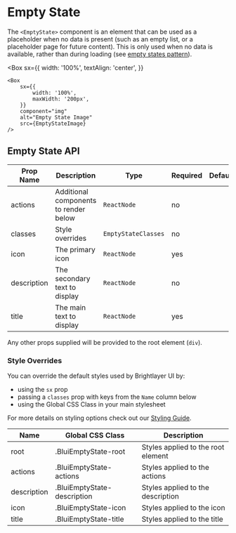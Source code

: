 
# Empty State

The `<EmptyState>` component is an element that can be used as a placeholder when no data is present (such as an empty list, or a placeholder page for future content). This is only used when no data is available, rather than during loading (see [empty states pattern](https://brightlayer-ui.github.io/patterns/empty-states)).

<Box
    sx={{
        width: '100%',
        textAlign: 'center',
    }}
>
    <Box
        sx={{
            width: '100%',
            maxWidth: '200px',
        }}
        component="img"
        alt="Empty State Image"
        src={EmptyStateImage}
    />
</Box>

## Empty State API

<Box>

| Prop Name   | Description                           | Type                | Required | Default |
| ----------- | ------------------------------------- | ------------------- | -------- | ------- |
| actions     | Additional components to render below | `ReactNode`         | no       |         |
| classes     | Style overrides                       | `EmptyStateClasses` | no       |         |
| icon        | The primary icon                      | `ReactNode`         | yes      |         |
| description | The secondary text to display         | `ReactNode`         | no       |         |
| title       | The main text to display              | `ReactNode`         | yes      |         |

</Box>

Any other props supplied will be provided to the root element (`div`).

### Style Overrides

You can override the default styles used by Brightlayer UI by:

-   using the `sx` prop
-   passing a `classes` prop with keys from the `Name` column below
-   using the Global CSS Class in your main stylesheet

For more details on styling options check out our [Styling Guide](https://github.com/brightlayer-ui/react-component-library/blob/master/docs/StyleOverridesGuide.md#style-overrides-guide).

<Box>

| Name        | Global CSS Class            | Description                        |
| ----------- | --------------------------- | ---------------------------------- |
| root        | .BluiEmptyState-root        | Styles applied to the root element |
| actions     | .BluiEmptyState-actions     | Styles applied to the actions      |
| description | .BluiEmptyState-description | Styles applied to the description  |
| icon        | .BluiEmptyState-icon        | Styles applied to the icon         |
| title       | .BluiEmptyState-title       | Styles applied to the title        |

</Box>
